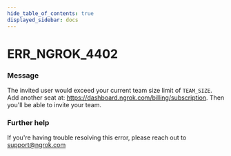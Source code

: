 ```yaml
---
hide_table_of_contents: true
displayed_sidebar: docs
---
```



# ERR_NGROK_4402

### Message

The invited user would exceed your current team size limit of `TEAM_SIZE`. Add another seat at: https://dashboard.ngrok.com/billing/subscription. Then you'll be able to invite your team.

<ErrorDetails error="err_ngrok_4402" />

### Further help

If you're having trouble resolving this error, please reach out to [support@ngrok.com](mailto:support@ngrok.com?subject=Help%20with%20ERR_NGROK_4402)

